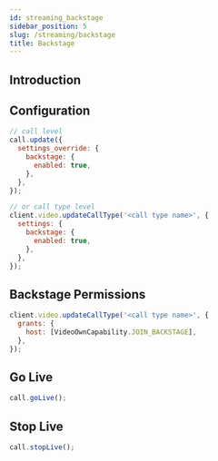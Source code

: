 ```yaml
---
id: streaming_backstage
sidebar_position: 5
slug: /streaming/backstage
title: Backstage
---
```



## Introduction

## Configuration

<Tabs groupId="examples">
<TabItem value="js" label="JavaScript">

```js
// call level
call.update({
  settings_override: {
    backstage: {
      enabled: true,
    },
  },
});

// or call type level
client.video.updateCallType('<call type name>', {
  settings: {
    backstage: {
      enabled: true,
    },
  },
});
```

</TabItem>
</Tabs>

## Backstage Permissions

<Tabs groupId="examples">
<TabItem value="js" label="JavaScript">

```js
client.video.updateCallType('<call type name>', {
  grants: {
    host: [VideoOwnCapability.JOIN_BACKSTAGE],
  },
});
```

</TabItem>
</Tabs>

## Go Live

<Tabs groupId="examples">
<TabItem value="js" label="JavaScript">

```js
call.goLive();
```

</TabItem>
</Tabs>

## Stop Live

<Tabs groupId="examples">
<TabItem value="js" label="JavaScript">

```js
call.stopLive();
```

</TabItem>
</Tabs>
